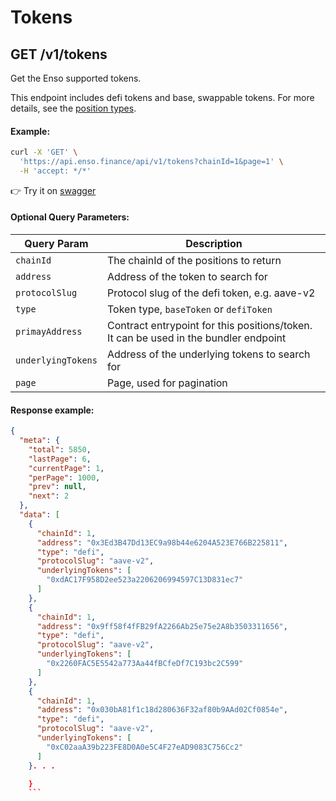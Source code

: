 # Tokens
## GET /v1/tokens

Get the Enso supported tokens.

This endpoint includes defi tokens and base, swappable tokens.
For more details, see the [position types](/concepts).

#### Example:

```bash copy
curl -X 'GET' \
  'https://api.enso.finance/api/v1/tokens?chainId=1&page=1' \
  -H 'accept: */*'
```

👉 Try it on [swagger](https://api.enso.finance/api#/metadata/TokensController_tokens)

#### Optional Query Parameters:

| Query Param         | Description                                   |
| ------------------- | --------------------------------------------- |
| `chainId`           | The chainId of the positions to return        |
| `address`           | Address of the token to search for            |
| `protocolSlug`      | Protocol slug of the defi token, e.g. aave-v2 |
| `type`              | Token type, `baseToken` or `defiToken`          |
| `primayAddress`     | Contract entrypoint for this positions/token. It can be used in the bundler endpoint|
| `underlyingTokens`  | Address of the underlying tokens to search for|
| `page`              | Page, used for pagination                     |

#### Response example:

```json
{
  "meta": {
    "total": 5850,
    "lastPage": 6,
    "currentPage": 1,
    "perPage": 1000,
    "prev": null,
    "next": 2
  },
  "data": [
    {
      "chainId": 1,
      "address": "0x3Ed3B47Dd13EC9a98b44e6204A523E766B225811",
      "type": "defi",
      "protocolSlug": "aave-v2",
      "underlyingTokens": [
        "0xdAC17F958D2ee523a2206206994597C13D831ec7"
      ]
    },
    {
      "chainId": 1,
      "address": "0x9ff58f4fFB29fA2266Ab25e75e2A8b3503311656",
      "type": "defi",
      "protocolSlug": "aave-v2",
      "underlyingTokens": [
        "0x2260FAC5E5542a773Aa44fBCfeDf7C193bc2C599"
      ]
    },
    {
      "chainId": 1,
      "address": "0x030bA81f1c18d280636F32af80b9AAd02Cf0854e",
      "type": "defi",
      "protocolSlug": "aave-v2",
      "underlyingTokens": [
        "0xC02aaA39b223FE8D0A0e5C4F27eAD9083C756Cc2"
      ]
    }. . .

    }
    ```
   

